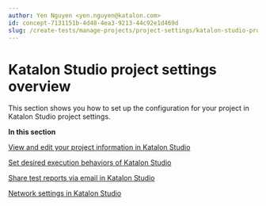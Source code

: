 ```yaml
---
author: Yen Nguyen <yen.nguyen@katalon.com>
id: concept-7131151b-4d48-4ea3-9213-44c92e1d469d
slug: /create-tests/manage-projects/project-settings/katalon-studio-project-settings-overview
---
```


# Katalon Studio project settings overview

This section shows you how to set up the configuration for your project in Katalon Studio project settings.

**In this section**  


[View and edit your project information in Katalon Studio](/create-tests/manage-projects/project-settings/view-and-edit-your-project-information-in-katalon-studio)

[Set desired execution behaviors of Katalon Studio](/create-tests/manage-projects/project-settings/set-desired-execution-behaviors-of-katalon-studio)

[Share test reports via email in Katalon Studio](/analyze/reports/manage-reports/share-test-reports-via-email-in-katalon-studio)

[Network settings in Katalon Studio](/create-tests/manage-projects/project-settings/network-settings-in-katalon-studio)